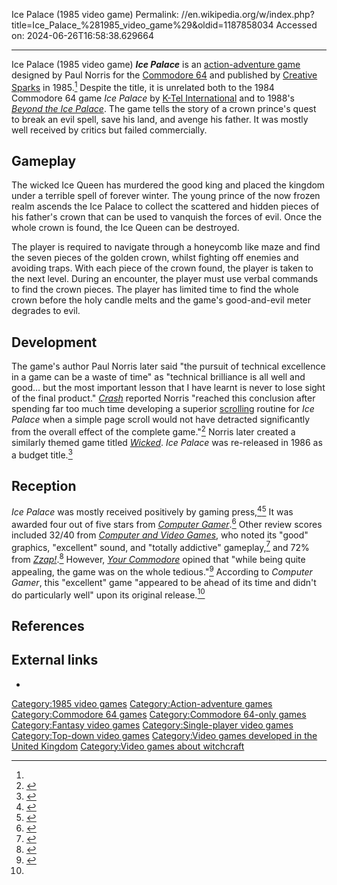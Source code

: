 Ice Palace (1985 video game)
Permalink: //en.wikipedia.org/w/index.php?title=Ice_Palace_%281985_video_game%29&oldid=1187858034
Accessed on: 2024-06-26T16:58:38.629664



------
Ice Palace (1985 video game)
{{Infobox video game
|title = Ice Palace
|image = Ice Palace (1985 video game).jpg
|caption = Cover art
|publisher = [[Creative Sparks]]
|designer = Paul Norris<ref name="giantlist">{{cite web|last1=Hague|first1=James|title=The Giant List of Classic Game Programmers|url=https://dadgum.com/giantlist/}}</ref>
|released = [[1985 in video gaming|1985]]
|genre = [[Action-adventure game]]
|modes = [[Single-player video game|Single-player]]
|platforms = [[Commodore 64]]
}}
'''''Ice Palace''''' is an [[action-adventure game]] designed by Paul Norris for the [[Commodore 64]] and published by [[Creative Sparks]] in 1985.<ref name="giantlist"/> Despite the title, it is unrelated both to the 1984 Commodore 64 game ''Ice Palace'' by [[K-Tel International]] and to 1988's ''[[Beyond the Ice Palace]]''. The game tells the story of a crown prince's quest to break an evil spell, save his land, and avenge his father. It was mostly well received by critics but failed commercially. 

==Gameplay==
The wicked Ice Queen has murdered the good king and placed the kingdom under a terrible spell of forever winter. The young prince of the now frozen realm ascends the Ice Palace to collect the scattered and hidden pieces of his father's crown that can be used to vanquish the forces of evil. Once the whole crown is found, the Ice Queen can be destroyed.

The player is required to navigate through a honeycomb like maze and find the seven pieces of the golden crown, whilst fighting off enemies and avoiding traps. With each piece of the crown found, the player is taken to the next level. During an encounter, the player must use verbal commands to find the crown pieces. The player has limited time to find the whole crown before the holy candle melts and the game's good-and-evil meter degrades to evil.

==Development ==
The game's author Paul Norris later said "the pursuit of technical excellence in a game can be a waste of time" as "technical brilliance is all well and good... but the most important lesson that I have learnt is never to lose sight of the final product." ''[[Crash (magazine)|Crash]]'' reported Norris "reached this conclusion after spending far too much time developing a superior [[scrolling]] routine for ''Ice Palace'' when a simple page scroll would not have detracted significantly from the overall effect of the complete game."<ref>{{cite web|url=http://www.crashonline.org.uk/20/zoids.htm |title=CRASH 20 - Electronic Pencil Co |publisher=Crashonline.org.uk |date= |accessdate=2015-05-21}}</ref> Norris later created a similarly themed game titled ''[[Wicked (video game)|Wicked]]''. ''Ice Palace'' was re-released in 1986 as a budget title.<ref name=cg>{{cite web|url=https://archive.org/stream/Computer_Gamer_Issue_16_1986-07_Argus_Press_GB#page/n43/mode/1up |title=Computer Gamer - Issue 16 (1986-07) |date= July 1986|accessdate=2014-05-04}}</ref>

==Reception==
''Ice Palace'' was mostly received positively by gaming press,<ref>{{cite web|url=http://www.gamebase64.com/oldsite/gameofweek/2/gotw_icepalace.htm |title=The Gamebase Collection |publisher=Gamebase64.com |date=2001-10-31 |accessdate=2015-05-21}}</ref><ref>{{cite web|url=https://archive.org/stream/home-computing-weekly-114/Home_Computing_Weekly_114#page/n13/mode/1up/ |title=Home Computing Weekly Magazine Issue 114 |date= |accessdate=2014-05-04}}</ref> It was awarded four out of five stars from ''[[Computer Gamer]]''.<ref>{{cite web|url=https://archive.org/stream/Computer_Gamer_Issue_01_1985-04_Argus_Press_GB#page/n57/mode/1up/ |title=Computer Gamer - Issue 01 (1985-04) |date= April 1985|accessdate=2014-05-04}}</ref> Other review scores included 32/40 from ''[[Computer and Video Games]]'', who noted its "good" graphics, "excellent" sound, and "totally addictive" gameplay,<ref>{{cite web|url=https://archive.org/stream/computer-and-videogames-044/ComputerAndVideoGames_044_Jun_1985#page/n18/mode/1up/ |title=Computer and Videogames Magazine Issue 044 |date= June 1985|accessdate=2014-05-04}}</ref> and 72% from ''[[Zzap!64|Zzap!]]''.<ref>{{cite web|url=https://archive.org/stream/zzap64-magazine-002/ZZap_64_Issue_002_1985_Jun#page/n109/mode/2up |title=ZZap!64 Magazine Issue 002 |date= June 1985|accessdate=2015-05-21}}</ref> However, ''[[Your Commodore]]'' opined that "while being quite appealing, the game was on the whole tedious."<ref>{{cite web |url=http://awesome.commodore.me/downloads/magazine/Your_Commodore/Your_Commodore_Issue_11_Aug_85.pdf |title=Commodore is Awesome &#124; Vintage is the New Old |publisher=Awesome.commodore.me |date= |accessdate=2015-05-21 |archive-url=https://web.archive.org/web/20141129035259/http://awesome.commodore.me/downloads/magazine/Your_Commodore/Your_Commodore_Issue_11_Aug_85.pdf |archive-date=2014-11-29 |url-status=dead }}</ref> According to ''Computer Gamer'', this "excellent" game "appeared to be ahead of its time and didn't do particularly well" upon its original release.<ref name=cg/>

==References==
{{Reflist}}

==External links==
*{{lemon64 game|id=1268|name=Ice Palace}}

[[Category:1985 video games]]
[[Category:Action-adventure games]]
[[Category:Commodore 64 games]]
[[Category:Commodore 64-only games]]
[[Category:Fantasy video games]]
[[Category:Single-player video games]]
[[Category:Top-down video games]]
[[Category:Video games developed in the United Kingdom]]
[[Category:Video games about witchcraft]]